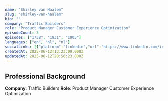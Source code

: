 ```yaml
---
name: "Shirley van Haalem"
slug: "shirley-van-haalem"
bio: ""
company: "Traffic Builders"
role: "Product Manager Customer Experience Optimization"
episodeCount: 3
episodes: ["1738", "1831", "1905"]
languages: ["en", "nl", "nl"]
socialLinks: [{"platform":"linkedin","url":"https://www.linkedin.com/in/shirley-van-haalem"}]
createdAt: 2025-06-12T13:23:09.000Z
updatedAt: 2025-06-12T20:56:23.000Z
---
```


## Professional Background

**Company**: Traffic Builders
**Role**: Product Manager Customer Experience Optimization
